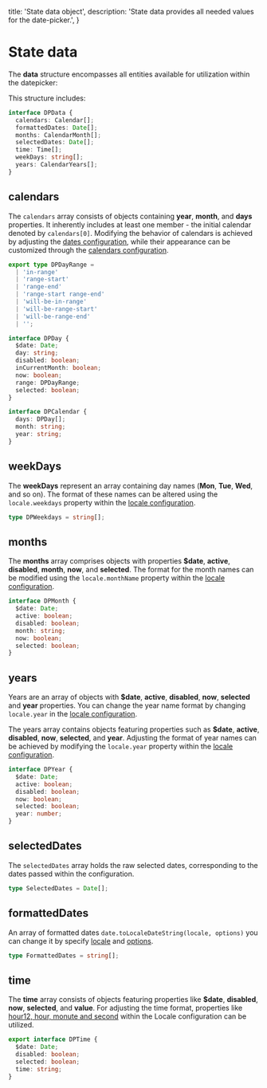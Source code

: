   title: 'State data object',
  description: 'State data provides all needed values for the date-picker.',
}

# State data

The **data** structure encompasses all entities available for utilization within the datepicker:

This structure includes:

```ts
interface DPData {
  calendars: Calendar[];
  formattedDates: Date[];
  months: CalendarMonth[];
  selectedDates: Date[];
  time: Time[];
  weekDays: string[];
  years: CalendarYears[];
}
```

## calendars

The `calendars` array consists of objects containing **year**, **month**, and **days** properties. It inherently includes at least one member - the initial calendar denoted by `calendars[0]`. Modifying the behavior of calendars is achieved by adjusting the [dates configuration](/datepicker/dates-configuration), while their appearance can be customized through the [calendars configuration](/datepicker/calendars-configuration).

```ts
export type DPDayRange =
  | 'in-range'
  | 'range-start'
  | 'range-end'
  | 'range-start range-end'
  | 'will-be-in-range'
  | 'will-be-range-start'
  | 'will-be-range-end'
  | '';

interface DPDay {
  $date: Date;
  day: string;
  disabled: boolean;
  inCurrentMonth: boolean;
  now: boolean;
  range: DPDayRange;
  selected: boolean;
}

interface DPCalendar {
  days: DPDay[];
  month: string;
  year: string;
}
```

## weekDays

The **weekDays** represent an array containing day names (**Mon**, **Tue**, **Wed**, and so on). The format of these names can be altered using the `locale.weekdays` property within the [locale configuration](/datepicker/locale-configuration).

```ts
type DPWeekdays = string[];
```

## months

The **months** array comprises objects with properties **$date**, **active**, **disabled**, **month**, **now**, and **selected**. The format for the month names can be modified using the `locale.monthName` property within the [locale configuration](/datepicker/locale-configuration).

```ts
interface DPMonth {
  $date: Date;
  active: boolean;
  disabled: boolean;
  month: string;
  now: boolean;
  selected: boolean;
}
```

## years

Years are an array of objects with **$date**, **active**, **disabled**, **now**, **selected** and **year** properties. You can change the year name format by changing `locale.year` in the [locale configuration](/datepicker/locale-configuration).

The years array contains objects featuring properties such as **$date**, **active**, **disabled**, **now**, **selected**, and **year**. Adjusting the format of year names can be achieved by modifying the `locale.year` property within the [locale configuration](/datepicker/locale-configuration).

```ts
interface DPYear {
  $date: Date;
  active: boolean;
  disabled: boolean;
  now: boolean;
  selected: boolean;
  year: number;
}
```

## selectedDates

The `selectedDates` array holds the raw selected dates, corresponding to the dates passed within the configuration.

```ts
type SelectedDates = Date[];
```

## formattedDates

An array of formatted dates `date.toLocaleDateString(locale, options)` you can change it by specify [locale](/datepicker/locale-configuration#locale) and [options](/datepicker/locale-configuration#options).

```ts
type FormattedDates = string[];
```

## time

The **time** array consists of objects featuring properties like **$date**, **disabled**, **now**, **selected**, and **value**. For adjusting the time format, properties like [hour12, hour, monute and second](/datepicker/locale-configuration#hour-monute-second-and-hour12) within the Locale configuration can be utilized.

```ts
export interface DPTime {
  $date: Date;
  disabled: boolean;
  selected: boolean;
  time: string;
}
```
